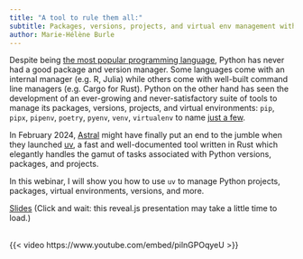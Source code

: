 ```yaml
---
title: "A tool to rule them all:"
subtitle: Packages, versions, projects, and virtual env management with `uv`
author: Marie-Hélène Burle
---
```


:::{.def}

Despite being [the most popular programming language](https://www.tiobe.com/tiobe-index/), Python has never had a good package and version manager. Some languages come with an internal manager (e.g. R, Julia) while others come with well-built command line managers (e.g. Cargo for Rust). Python on the other hand has seen the development of an ever-growing and never-satisfactory suite of tools to manage its packages, versions, projects, and virtual environments: `pip`, `pipx`, `pipenv`, `poetry`, `pyenv`, `venv`, `virtualenv` to name [just a few](https://chadsmith.dev/python-packaging/).

In February 2024, [Astral](https://astral.sh/) might have finally put an end to the jumble when they launched [uv](https://github.com/astral-sh/uv), a fast and well-documented tool written in Rust which elegantly handles the gamut of tasks associated with Python versions, packages, and projects.

In this webinar, I will show you how to use `uv` to manage Python projects, packages, virtual environments, versions, and more.

:::

[Slides](wb_uv_slides.qmd){.btn .btn-outline-primary} [(Click and wait: this reveal.js presentation may take a little time to load.)]{.inlinenote}
<br><br>

{{< video https://www.youtube.com/embed/pilnGPOqyeU >}}
